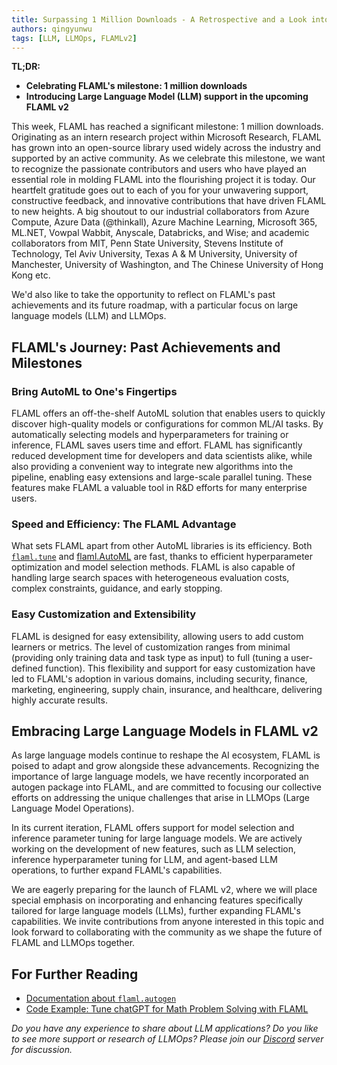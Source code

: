 ```yaml
---
title: Surpassing 1 Million Downloads - A Retrospective and a Look into the Future
authors: qingyunwu
tags: [LLM, LLMOps, FLAMLv2]
---
```


**TL;DR:**
* **Celebrating FLAML's milestone: 1 million downloads**
* **Introducing Large Language Model (LLM) support in the upcoming FLAML v2**


This week, FLAML has reached a significant milestone: 1 million downloads. Originating as an intern research project within Microsoft Research, FLAML has grown into an open-source library used widely across the industry and supported by an active community.
As we celebrate this milestone, we want to recognize the passionate contributors and users who have played an essential role in molding FLAML into the flourishing project it is today. Our heartfelt gratitude goes out to each of you for your unwavering support, constructive feedback, and innovative contributions that have driven FLAML to new heights.
A big shoutout to our industrial collaborators from Azure Compute, Azure Data (@thinkall), Azure Machine Learning, Microsoft 365, ML.NET, Vowpal Wabbit, Anyscale, Databricks, and Wise; and academic collaborators from MIT, Penn State University, Stevens Institute of Technology, Tel Aviv University, Texas A & M University, University of Manchester, University of Washington, and The Chinese University of Hong Kong etc.

We'd also like to take the opportunity to reflect on FLAML's past achievements and its future roadmap, with a particular focus on large language models (LLM) and LLMOps.

## FLAML's Journey: Past Achievements and Milestones

### Bring AutoML to One's Fingertips
FLAML offers an off-the-shelf AutoML solution that enables users to quickly discover high-quality models or configurations for common ML/AI tasks. By automatically selecting models and hyperparameters for training or inference, FLAML saves users time and effort. FLAML has significantly reduced development time for developers and data scientists alike, while also providing a convenient way to integrate new algorithms into the pipeline, enabling easy extensions and large-scale parallel tuning. These features make FLAML a valuable tool in R&D efforts for many enterprise users.

### Speed and Efficiency: The FLAML Advantage
What sets FLAML apart from other AutoML libraries is its efficiency. Both [`flaml.tune`](https://microsoft.github.io/FLAML/docs/Use-Cases/Tune-User-Defined-Function) and [flaml.AutoML](https://microsoft.github.io/FLAML/docs/Use-Cases/Task-Oriented-AutoML) are fast, thanks to efficient hyperparameter optimization and model selection methods. FLAML is also capable of handling large search spaces with heterogeneous evaluation costs, complex constraints, guidance, and early stopping.

### Easy Customization and Extensibility
FLAML is designed for easy extensibility, allowing users to add custom learners or metrics. The level of customization ranges from minimal (providing only training data and task type as input) to full (tuning a user-defined function). This flexibility and support for easy customization have led to FLAML's adoption in various domains, including security, finance, marketing, engineering, supply chain, insurance, and healthcare, delivering highly accurate results.

## Embracing Large Language Models in FLAML v2
As large language models continue to reshape the AI ecosystem, FLAML is poised to adapt and grow alongside these advancements. Recognizing the importance of large language models, we have recently incorporated an autogen package into FLAML, and are committed to focusing our collective efforts on addressing the unique challenges that arise in LLMOps (Large Language Model Operations).

In its current iteration, FLAML offers support for model selection and inference parameter tuning for large language models. We are actively working on the development of new features, such as LLM selection, inference hyperparameter tuning for LLM, and agent-based LLM operations, to further expand FLAML's capabilities.

We are eagerly preparing for the launch of FLAML v2, where we will place special emphasis on incorporating and enhancing features specifically tailored for large language models (LLMs), further expanding FLAML's capabilities.
We invite contributions from anyone interested in this topic and look forward to collaborating with the community as we shape the future of FLAML and LLMOps together.

## For Further Reading

* [Documentation about `flaml.autogen`](docs/Use-Cases/Auto-Generation)
* [Code Example: Tune chatGPT for Math Problem Solving with FLAML](https://github.com/microsoft/FLAML/blob/main/notebook/autogen_chatgpt.ipynb)

*Do you have any experience to share about LLM applications? Do you like to see more support or research of LLMOps? Please join our [Discord](https://discord.gg/Cppx2vSPVP) server for discussion.*
